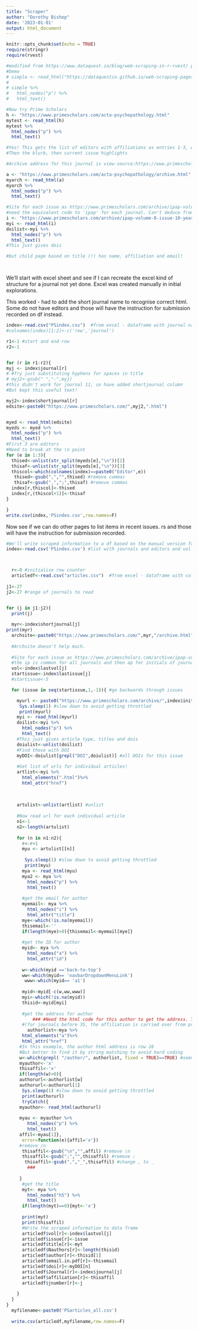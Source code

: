 ```yaml
---
title: "Scraper"
author: "Dorothy Bishop"
date: '2023-01-01'
output: html_document
---
```


```r
knitr::opts_chunk$set(echo = TRUE)
require(stringr)
require(rvest)
```


```r

#modified from https://www.dataquest.io/blog/web-scraping-in-r-rvest/ plus stack_overflow!
#Demo
# simple <- read_html("https://dataquestio.github.io/web-scraping-pages/simple.html")
# 
# simple %>%
#   html_nodes("p") %>%
#   html_text()

#Now try Prime Scholars
h <- "https://www.primescholars.com/acta-psychopathology.html"
mytest <- read_html(h)
mytest %>%
  html_nodes("p") %>%
  html_text()

#Yes! This gets the list of editors with affiliations as entries 1-3, with \n divider before both name and affiliation
#Then the blurb, then current issue highlights

#Archive address for this journal is view-source:https://www.primescholars.com/acta-psychopathology/archive.html

a <- "https://www.primescholars.com/acta-psychopathology/archive.html"
myarch <- read_html(a)
myarch %>%
  html_nodes("p") %>%
  html_text()

#Site for each issue as https://www.primescholars.com/archive/ipap-volume-8-issue-10-year-2022.html
#need the equivalent code to 'ipap' for each journal. Can't deduce from the title, so this is now also in the excel sheet. 
i <- "https://www.primescholars.com/archive/ipap-volume-8-issue-10-year-2022.html"
myi <- read_html(i)
doilist<-myi %>%
  html_nodes("p") %>%
  html_text()
#This just gives dois

#but child page based on title (!) has name, affiliation and email!




```



We'll start with excel sheet and see if I can recreate the excel kind of structure for a journal not yet done.
Excel was created manually in initial explorations. 

This worked - had to add the short journal name to recognise correct html. Some do not have editors and those will have the instruction for submission recorded on df instead.

```r
index<-read.csv("PSindex.csv")  #from excel - dataframe with journal names
#colnames(index)[1:2]<-c('row','journal')

r1<-1 #start and end row
r2<-1


for (r in r1:r2){
myj <- index$journal[r]
# #Try just substituting hyphens for spaces in title
# myj2<-gsub(" ","-",myj)
#this didn't work for journal 11, so have added shortjournal column
#But kept this useful text!

myj2<-index$shortjournal[r]
edsite<-paste0("https://www.primescholars.com/",myj2,".html")


myed <- read_html(edsite)
myeds <- myed %>%
  html_nodes("p") %>%
  html_text()
#First 3 are editors
#Need to break at the \n point
for (e in 1:3){
  thised<-unlist(str_split(myeds[e],"\n"))[2]
  thisaf<-unlist(str_split(myeds[e],"\n"))[3]
  thiscol<-which(colnames(index)==paste0("Editor",e))
   thised<-gsub(",","",thised) #remove commas
   thisaf<-gsub(",",";",thisaf) #remove commas
  index[r,thiscol]<-thised
  index[r,(thiscol+1)]<-thisaf
}

}
write.csv(index,'PSindex.csv',row.names=F)


```

Now see if we can do other pages to list items in recent issues.
rs and those will have the instruction for submission recorded.

```r
#We'll write scraped information to a df based on the manual version from excel
index<-read.csv('PSindex.csv') #list with journals and editors and vol and issue nums



  r<-0 #initialise row counter 
  articledf<-read.csv("articles.csv")  #from excel - dataframe with col names, up to 100 rows
  
j1<-27
j2<-27 #range of journals to read   


for (j in j1:j2){
  print(j)
   
  myr<-index$shortjournal[j]
print(myr)
  archsite<-paste0("https://www.primescholars.com/",myr,"/archive.html")
  
  #Archsite doesn't help much.
  
  #Site for each issue as https://www.primescholars.com/archive/ipap-volume-8-issue-10-year-2022.html
  #the ip is common for all journals and then ap for initials of journal
  vol<-index$lastvol[j]
  startissue<-index$lastissue[j]
  #startissue<-5

  for (issue in seq(startissue,1,-1)){ #go backwards through issues

    myurl <- paste0("https://www.primescholars.com/archive/",index$initjournal[j],"-volume-",vol,"-issue-",issue,"-year-2022.html")
     Sys.sleep(1) #slow down to avoid getting throttled
     print(myurl)
    myi <- read_html(myurl)
    doilist<-myi %>%
      html_nodes("p") %>%
      html_text()
    #This just gives article type, titles and dois
    doiulist<-unlist(doilist)
    #Find those with DOI
    myDOI<-doiulist[grepl("DOI",doiulist)] #all DOIs for this issue
    
    #Get list of urls for individual articles!
    artlist<-myi %>%
      html_elements(".html")%>%
      html_attr("href")
    
  
    
    artulist<-unlist(artlist) #unlist
    
    #Now read url for each individual article
    n1<-1
    n2<-length(artulist)
    
    for (n in n1:n2){
      r<-r+1
      myu <- artulist[[n]]
      
       Sys.sleep(1) #slow down to avoid getting throttled
       print(myu)
      mya <- read_html(myu)
      mya2 <- mya %>%
        html_nodes("p") %>%
        html_text()
      
      #get the email for author 
      myemail<- mya %>%
        html_nodes("i") %>%
        html_attr("title")
      mye<-which(!is.na(myemail))
      thisemail<-''
      if(length(mye)>0){thisemail<-myemail[mye]}
      
      #get the ID for author
      myid<- mya %>%
        html_nodes("a") %>%
        html_attr("id")
      
      w<-which(myid =='back-to-top')
      ww<-which(myid== 'navbarDropdownMenuLink')
       www<-which(myid== 'a1')
       
      myid<-myid[-c(w,ww,www)]
      myi<-which(!is.na(myid))
      thisid<-myid[myi]
      
      #get the address for author
          ### #Need the html code for this author to get the address. This is sometimes missing, so put x
      #(for journals before 35, the affiliation is carried over from prior article)
        authorlist<-mya %>%
      html_elements("a")%>%
      html_attr("href")
     #In this example, the author html address is row 28
     #But better to find it by string matching to avoid hard coding
     w<-which(grepl( "/author/", authorlist, fixed = TRUE)==TRUE) #seems clumsy but works
     myauthor<-'x'
     thisaffil<-'x'
     if(length(w)>0){
     authorurl<-authorlist[w]
     authorurl<-authorurl[1]
      Sys.sleep(1) #slow down to avoid getting throttled
      print(authorurl)
      tryCatch({
     myauthor<- read_html(authorurl)
    
     myau <- myauthor %>%
        html_nodes("p") %>%
        html_text()
     affil<-myau[1]},
      error=function(e){affil='x'})
     #remove /n
      thisaffil<-gsub("\n","",affil) #remove \n
      thisaffil<-gsub(";","",thisaffil) #remove ;
       thisaffil<-gsub(",","_",thisaffil) #change , to _
        ###
      
     }
      #get the title
      myt<- mya %>%
        html_nodes("h5") %>%
        html_text()
      if(length(myt)==0){myt<-'x'}
      
      print(myt)
      print(thisaffil)
      #Write the scraped information to data frame
      articledf$vol[r]<-index$lastvol[j]
      articledf$issue[r]<-issue
      articledf$title[r]<-myt
      articledf$Nauthors[r]<-length(thisid)
      articledf$author[r]<-thisid[1]
      articledf$email.in.pdf[r]<-thisemail
      articledf$doi[r]<-myDOI[n]
      articledf$Journal[r]<-index$journal[j]
      articledf$affiliation[r]<-thisaffil
      articledf$jnumber[r]<-j
      
    }
  }
}  
  myfilename<-paste0('PSarticles_all.csv')
  
  write.csv(articledf,myfilename,row.names=F)


```
